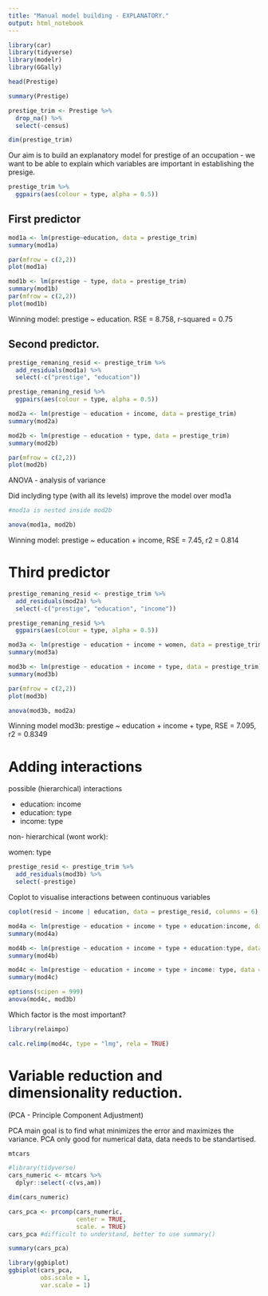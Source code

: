 ```yaml
---
title: "Manual model building - EXPLANATORY."
output: html_notebook
---
```

```r
library(car)
library(tidyverse)
library(modelr)
library(GGally)
```
```r
head(Prestige)
```
```r
summary(Prestige)
```
```r
prestige_trim <- Prestige %>%
  drop_na() %>%
  select(-census)

dim(prestige_trim)
```

Our aim is to build an explanatory model for prestige of an occupation - we want to be able to explain which variables are important in establishing the presige.

```r
prestige_trim %>%
  ggpairs(aes(colour = type, alpha = 0.5))
```

## First predictor

```r
mod1a <- lm(prestige~education, data = prestige_trim)
summary(mod1a)
```
```r
par(mfrow = c(2,2))
plot(mod1a)
```
```r
mod1b <- lm(prestige ~ type, data = prestige_trim)
summary(mod1b)
par(mfrow = c(2,2))
plot(mod1b)
```

Winning model: prestige ~ education. RSE = 8.758, r-squared = 0.75

## Second predictor.

```r
prestige_remaning_resid <- prestige_trim %>%
  add_residuals(mod1a) %>%
  select(-c("prestige", "education"))
```
```r
prestige_remaning_resid %>%
  ggpairs(aes(colour = type, alpha = 0.5))
```
```r
mod2a <- lm(prestige ~ education + income, data = prestige_trim)
summary(mod2a)
```
```r
mod2b <- lm(prestige ~ education + type, data = prestige_trim)
summary(mod2b)
```
```r
par(mfrow = c(2,2))
plot(mod2b)
```

ANOVA - analysis of variance

Did inclyding type (with all its levels) improve the model over mod1a

```r
#mod1a is nested inside mod2b

anova(mod1a, mod2b)
```

Winning model: prestige ~ education + income, RSE = 7.45, r2 = 0.814

# Third predictor

```r
prestige_remaning_resid <- prestige_trim %>%
  add_residuals(mod2a) %>%
  select(-c("prestige", "education", "income"))

prestige_remaning_resid %>%
  ggpairs(aes(colour = type, alpha = 0.5))
```

```r
mod3a <- lm(prestige ~ education + income + women, data = prestige_trim)
summary(mod3a)
```
```r
mod3b <- lm(prestige ~ education + income + type, data = prestige_trim)
summary(mod3b)
```

```r
par(mfrow = c(2,2))
plot(mod3b)
```


```r
anova(mod3b, mod2a)
```

Winning model mod3b: prestige ~ education + income + type, RSE = 7.095, r2 = 0.8349

# Adding interactions

possible (hierarchical) interactions

* education: income
* education: type
* income: type

non- hierarchical (wont work):

women: type

```r
prestige_resid <- prestige_trim %>%
  add_residuals(mod3b) %>%
  select(-prestige)
```

Coplot to visualise interactions between continuous variables

```r
coplot(resid ~ income | education, data = prestige_resid, columns = 6)
```

```r
mod4a <- lm(prestige ~ education + income + type + education:income, data = prestige_trim)
summary(mod4a)
```
```r
mod4b <- lm(prestige ~ education + income + type + education:type, data = prestige_trim)
summary(mod4b)
```
```r
mod4c <- lm(prestige ~ education + income + type + income: type, data = prestige_trim)
summary(mod4c)
```

```r
options(scipen = 999)
anova(mod4c, mod3b)
```

Which factor is the most important?

```r
library(relaimpo)
```
```r
calc.relimp(mod4c, type = "lmg", rela = TRUE)
```

# Variable reduction and dimensionality reduction.

(PCA - Principle Component Adjustment)

PCA main goal is to find what minimizes the error and maximizes the variance.
PCA only good for numerical data, data needs to be standartised.

```r
mtcars
```
```r
#library(tidyverse)
cars_numeric <- mtcars %>%
  dplyr::select(-c(vs,am))

dim(cars_numeric)
```
```r
cars_pca <- prcomp(cars_numeric,
                   center = TRUE,
                   scale. = TRUE)
cars_pca #difficult to understand, better to use summary()
```
```r
summary(cars_pca)
```

```r
library(ggbiplot)
ggbiplot(cars_pca, 
         obs.scale = 1,
         var.scale = 1)
```

















